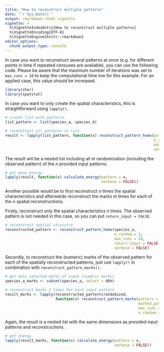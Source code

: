 ```yaml
---
title: "How to reconstruct multiple patterns"
date: "`r Sys.Date()`"
output: rmarkdown::html_vignette
vignette: >
  %\VignetteIndexEntry{How to reconstruct multiple patterns}
  %\VignetteEncoding{UTF-8}
  %\VignetteEngine{knitr::rmarkdown}
editor_options: 
  chunk_output_type: console
---
```


In case you want to reconstruct several patterns at once (e.g. for different points in time if repeated censuses are available), you can use the following code. Please be aware that the maximum number of iterations was set to `max_runs = 10` to keep the computational time low for this example. For an applied case, this value should be increased.

```r
library(shar)
library(spatstat)
```

In case you want to only create the spatial characteristics, this is straightforward using `lapply()`. 

```r
# create list with patterns
list_pattern <- list(species_a, species_b)

# reconstruct all patterns in list
result <- lapply(list_pattern, function(x) reconstruct_pattern_homo(pattern = x, 
                                                                    n_random = 3, 
                                                                    max_runs = 10,
                                                                    verbose = FALSE))

```

The result will be a nested list including all *m* randomization (including the observed pattern) of the *n* provided input patterns. 

```r
# get mean energy
lapply(result, function(x) calculate_energy(pattern = x,
                                            verbose = FALSE))
```

Another possible would be to first reconstruct *n* times the spatial characteristics and afterwards reconstruct the marks *m* times for each of the *n* spatial reconstructions.

Firstly, reconstruct only the spatial characteristics *n* times. The observed pattern is not needed in this case, so you can put `return_input = FALSE`.

```r
# reconstruct spatial strucutre
reconstructed_pattern <- reconstruct_pattern_homo(species_a, 
                                                  n_random = 3, 
                                                  max_runs = 10,
                                                  return_input = FALSE,
                                                  verbose = FALSE)
```

Secondly, to reconstruct the (numeric) marks of the observed pattern for each of the spatially reconstructed patterns, just use `lapply()` in combination with `reconstruct_pattern_marks()`.

```r
# get only selected marks of input (numeric marks)
species_a_marks <- subset(species_a, select = dbh)

# reconstruct marks 3 times for each input pattern
result_marks <- lapply(reconstructed_pattern$randomized, 
                       function(x) reconstruct_pattern_marks(pattern = x, 
                                                             marked_pattern = species_a_marks, 
                                                             max_runs = 10,
                                                             n_random = 3, verbose = FALSE))
```

Again, the result is a nested list with the same dimensions as provided input patterns and reconstructions.

```r
# get energy
lapply(result_marks, function(x) calculate_energy(pattern = x, 
                                                  verbose = FALSE))
```
